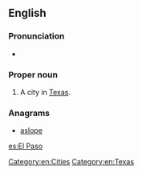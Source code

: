 ==English==
{{wikipedia}}

===Pronunciation===
* {{IPA|/ɛlˈpæsoʊ/|lang=en}}

===Proper noun===
{{en-proper noun}}

# A city in [[Texas]].

===Anagrams===
* [[aslope#English|aslope]]

[[Category:en:Cities]]
[[Category:en:Texas]]

[[es:El Paso]]